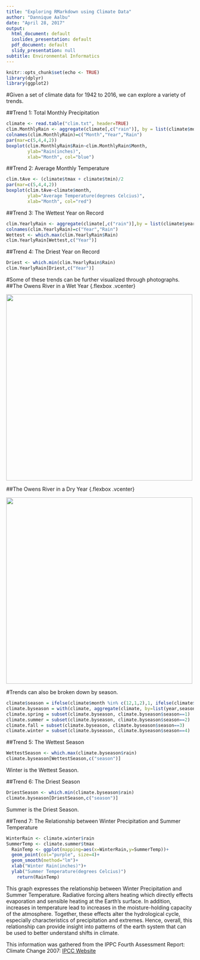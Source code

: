 ```yaml
---
title: "Exploring RMarkdown using Climate Data"
author: "Dannique Aalbu"
date: "April 28, 2017"
output: 
  html_document: default
  ioslides_presentation: default
  pdf_document: default
  slidy_presentation: null
subtitle: Environmental Informatics
---
```


```r
knitr::opts_chunk$set(echo <- TRUE)
library(dplyr)
library(ggplot2)
```

#Given a set of climate data for 1942 to 2016, we can explore a variety of trends. 

##Trend 1: Total Monthly Precipitation 
```r
climate <- read.table("clim.txt", header=TRUE)
clim.MonthlyRain <- aggregate(climate[,c("rain")], by = list(climate$month, climate$year), sum)
colnames(clim.MonthlyRain)=c("Month","Year","Rain")
par(mar=c(5,4,4,2))
boxplot(clim.MonthlyRain$Rain~clim.MonthlyRain$Month,
        ylab="Rain(inches)",
        xlab="Month", col="blue")
```

##Trend 2: Average Monthly Temperature
```r
clim.tAve <- (climate$tmax + climate$tmin)/2
par(mar=c(5,4,4,2))
boxplot(clim.tAve~climate$month,
        ylab="Average Temperature(degrees Celcius)",
        xlab="Month", col="red")
```

##Trend 3: The Wettest Year on Record 
```r
clim.YearlyRain <- aggregate(climate[,c("rain")],by = list(climate$year), sum) 
colnames(clim.YearlyRain)=c("Year","Rain")
Wettest <- which.max(clim.YearlyRain$Rain)
clim.YearlyRain[Wettest,c("Year")]
```

##Trend 4: The Driest Year on Record
```r
Driest <- which.min(clim.YearlyRain$Rain)
clim.YearlyRain[Driest,c("Year")]
```

#Some of these trends can be further visualized through photographs. 
##The Owens River in a Wet Year {.flexbox .vcenter}
<div align="center">
<img src="wet_owens.jpg" height=500>
</div>


##The Owens River in a Dry Year {.flexbox .vcenter}
<div align="center">
<img src="dry_Owens.jpg" height=500>
</div>

#Trends can also be broken down by season.
```r
climate$season = ifelse(climate$month %in% c(12,1,2),1, ifelse(climate$month %in% c(3:5),2, ifelse(climate$month %in% c(6:8),3,4)))
climate.byseason = with(climate, aggregate(climate, by=list(year,season), mean))
climate.spring = subset(climate.byseason, climate.byseason$season==1)
climate.summer = subset(climate.byseason, climate.byseason$season==2)
climate.fall = subset(climate.byseason, climate.byseason$season==3)
climate.winter = subset(climate.byseason, climate.byseason$season==4)
```

##Trend 5: The Wettest Season 
```r
WettestSeason <- which.max(climate.byseason$rain)
climate.byseason[WettestSeason,c("season")]
```
Winter is the Wettest Season.

##Trend 6: The Driest Season 
```r
DriestSeason <- which.min(climate.byseason$rain)
climate.byseason[DriestSeason,c("season")]
```
Summer is the Driest Season.

##Trend 7: The Relationship between Winter Precipitation and Summer Temperature
```r
WinterRain <- climate.winter$rain
SummerTemp <- climate.summer$tmax
  RainTemp <- ggplot(mapping=aes(x=WinterRain,y=SummerTemp))+
  geom_point(col="purple", size=4)+
  geom_smooth(method="lm")+ 
  xlab("Winter Rain(inches)")+ 
  ylab("Summer Temperature(degrees Celcius)")
    return(RainTemp)
``` 

This graph expresses the relationship between Winter Precipitation and Summer Temperature. Radiative forcing alters heating which directly effects evaporation and sensible heating at the Earth's surface. In addition, increases in temperature lead to increases in the moisture-holding capacity of the atmosphere. Together, these effects alter the hydrological cycle, especially characteristics of precipitation and extremes. Hence, overall, this relationship can provide insight into patterns of the earth system that can be used to better understand shifts in climate.  

This information was gathered from the IPPC Fourth Assessment Report: Climate Change 2007: [IPCC Website](https://www.ipcc.ch/publications_and_data/ar4/wg1/en/ch3s3-3.html)



